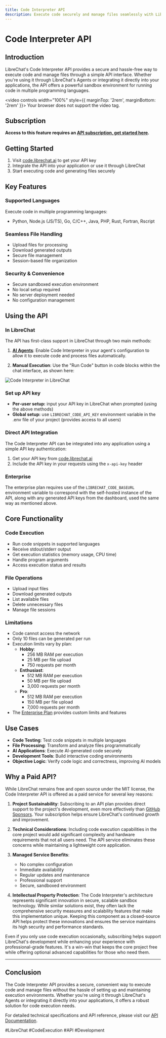 ```yaml
---
title: Code Interpreter API
description: Execute code securely and manage files seamlessly with LibreChat's Code Interpreter API
---
```


# Code Interpreter API

## Introduction

LibreChat's Code Interpreter API provides a secure and hassle-free way to execute code and manage files through a simple API interface. Whether you're using it through LibreChat's Agents or integrating it directly into your applications, the API offers a powerful sandbox environment for running code in multiple programming languages.

<video controls width="100%" style={{ marginTop: '2rem', marginBottom: '2rem' }}>
  <source
    src="https://firebasestorage.googleapis.com/v0/b/superb-reporter-407417.appspot.com/o/Sequence%2001.mp4?alt=media&token=595b0716-12f1-4516-be93-c7004a85b540"
    type="video/mp4"
  />
  Your browser does not support the video tag.
</video>

## Subscription

**Access to this feature requires an [API subscription, get started here](https://code.librechat.ai/pricing).**

## Getting Started

1. Visit [code.librechat.ai](https://code.librechat.ai/pricing) to get your API key
2. Integrate the API into your application or use it through LibreChat
3. Start executing code and generating files securely

## Key Features

### Supported Languages

Execute code in multiple programming languages:

- Python, Node.js (JS/TS), Go, C/C++, Java, PHP, Rust, Fortran, Rscript

### Seamless File Handling

- Upload files for processing
- Download generated outputs
- Secure file management
- Session-based file organization

### Security & Convenience

- Secure sandboxed execution environment
- No local setup required
- No server deployment needed
- No configuration management

## Using the API

### In LibreChat

The API has first-class support in LibreChat through two main methods:

1. **[AI Agents](/docs/features/agents#code-interpreter)**: Enable Code Interpreter in your agent's configuration to allow it to execute code and process files automatically.

2. **Manual Execution**: Use the "Run Code" button in code blocks within the chat interface, as shown here:

![Code Interpreter in LibreChat](/images/agents/run_code.png)

### Set up API key

- **Per-user setup:** input your API key in LibreChat when prompted (using the above methods)
- **Global setup:** use `LIBRECHAT_CODE_API_KEY` environment variable in the .env file of your project (provides access to all users)

### Direct API Integration

The Code Interpreter API can be integrated into any application using a simple API key authentication:

1. Get your API key from [code.librechat.ai](https://code.librechat.ai/pricing)
2. Include the API key in your requests using the `x-api-key` header

### Enterprise

The enterprise plan requires use of the `LIBRECHAT_CODE_BASEURL` environment variable to correspond with the self-hosted instance of the API, along with any generated API keys from the dashboard, used the same way as mentioned above.

## Core Functionality

### Code Execution

- Run code snippets in supported languages
- Receive stdout/stderr output
- Get execution statistics (memory usage, CPU time)
- Handle program arguments
- Access execution status and results

### File Operations

- Upload input files
- Download generated outputs
- List available files
- Delete unnecessary files
- Manage file sessions

### Limitations

- Code cannot access the network
- Only 10 files can be generated per run
- Execution limits vary by plan:
  - **Hobby**:
    - 256 MB RAM per execution
    - 25 MB per file upload
    - 750 requests per month
  - **Enthusiast**:
    - 512 MB RAM per execution
    - 50 MB per file upload
    - 3,000 requests per month
  - **Pro**:
    - 512 MB RAM per execution
    - 150 MB per file upload
    - 7,000 requests per month
- The [Enterprise Plan](https://code.librechat.ai/pricing) provides custom limits and features

## Use Cases

- **Code Testing**: Test code snippets in multiple languages
- **File Processing**: Transform and analyze files programmatically
- **AI Applications**: Execute AI-generated code securely
- **Development Tools**: Build interactive coding environments
- **Objective Logic**: Verify code logic and correctness, improving AI models

## Why a Paid API?

While LibreChat remains free and open source under the MIT license, the Code Interpreter API is offered as a paid service for several key reasons:

1. **Project Sustainability**: Subscribing to an API plan provides direct support to the project's development, even more effectively than [GitHub Sponsors](https://github.com/sponsors/danny-avila). Your subscription helps ensure LibreChat's continued growth and improvement.

2. **Technical Considerations**: Including code execution capabilities in the core project would add significant complexity and hardware requirements that not all users need. The API service eliminates these concerns while maintaining a lightweight core application.

3. **Managed Service Benefits**:
   - No complex configuration
   - Immediate availability
   - Regular updates and maintenance
   - Professional support
   - Secure, sandboxed environment

4. **Intellectual Property Protection**: The Code Interpreter's architecture represents significant innovation in secure, scalable sandbox technology. While similar solutions exist, they often lack the comprehensive security measures and scalability features that make this implementation unique. Keeping this component as a closed-source API helps protect these innovations and ensures the service maintains its high security and performance standards.

Even if you only use code execution occasionally, subscribing helps support LibreChat's development while enhancing your experience with professional-grade features. It's a win-win that keeps the core project free while offering optional advanced capabilities for those who need them.

---

## Conclusion

The Code Interpreter API provides a secure, convenient way to execute code and manage files without the hassle of setting up and maintaining execution environments. Whether you're using it through LibreChat's Agents or integrating it directly into your applications, it offers a robust solution for code execution needs.

For detailed technical specifications and API reference, please visit our [API Documentation](https://code.librechat.ai/docs).

#LibreChat #CodeExecution #API #Development

